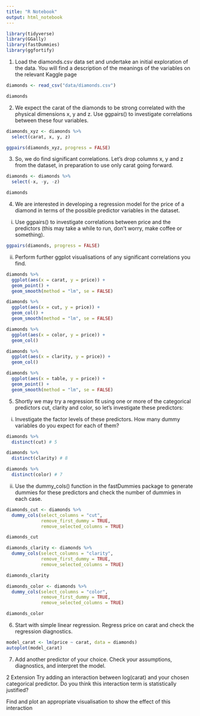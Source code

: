 ```yaml
---
title: "R Notebook"
output: html_notebook
---
```


```r
library(tidyverse)
library(GGally)
library(fastDummies)
library(ggfortify)
```

1. Load the diamonds.csv data set and undertake an initial exploration of the data. You will find a description of the meanings of the variables on the relevant Kaggle page

```r
diamonds <- read_csv("data/diamonds.csv")

diamonds
```

2. We expect the carat of the diamonds to be strong correlated with the physical dimensions x, y and z. Use ggpairs() to investigate correlations between these four variables.

```r
diamonds_xyz <- diamonds %>% 
  select(carat, x, y, z)

ggpairs(diamonds_xyz, progress = FALSE)
```

3. So, we do find significant correlations. Let’s drop columns x, y and z from the dataset, in preparation to use only carat going forward.

```r
diamonds <- diamonds %>% 
  select(-x, -y, -z)

diamonds
```

4. We are interested in developing a regression model for the price of a diamond in terms of the possible predictor variables in the dataset.
i. Use ggpairs() to investigate correlations between price and the predictors (this may take a while to run, don’t worry, make coffee or something).

```r
ggpairs(diamonds, progress = FALSE)
```

ii. Perform further ggplot visualisations of any significant correlations you find.

```r
diamonds %>% 
  ggplot(aes(x = carat, y = price)) +
  geom_point() +
  geom_smooth(method = "lm", se = FALSE)
```

```r
diamonds %>% 
  ggplot(aes(x = cut, y = price)) +
  geom_col() +
  geom_smooth(method = "lm", se = FALSE)
```

```r
diamonds %>% 
  ggplot(aes(x = color, y = price)) +
  geom_col()
```

```r
diamonds %>% 
  ggplot(aes(x = clarity, y = price)) +
  geom_col()
```

```r
diamonds %>% 
  ggplot(aes(x = table, y = price)) +
  geom_point() +
  geom_smooth(method = "lm", se = FALSE)
```

5. Shortly we may try a regression fit using one or more of the categorical predictors cut, clarity and color, so let’s investigate these predictors:
i. Investigate the factor levels of these predictors. How many dummy variables do you expect for each of them?

```r
diamonds %>% 
  distinct(cut) # 5

diamonds %>% 
  distinct(clarity) # 8

diamonds %>% 
  distinct(color) # 7
```

ii. Use the dummy_cols() function in the fastDummies package to generate dummies for these predictors and check the number of dummies in each case.

```r
diamonds_cut <- diamonds %>% 
  dummy_cols(select_columns = "cut",
             remove_first_dummy = TRUE,
             remove_selected_columns = TRUE)

diamonds_cut
```

```r
diamonds_clarity <- diamonds %>% 
  dummy_cols(select_columns = "clarity",
             remove_first_dummy = TRUE,
             remove_selected_columns = TRUE)

diamonds_clarity
```

```r
diamonds_color <- diamonds %>% 
  dummy_cols(select_columns = "color",
             remove_first_dummy = TRUE,
             remove_selected_columns = TRUE)

diamonds_color
```


6. Start with simple linear regression. Regress price on carat and check the regression diagnostics.

```r
model_carat <- lm(price ~ carat, data = diamonds)
autoplot(model_carat)
```



7. Add another predictor of your choice. Check your assumptions, diagnostics, and interpret the model.


2 Extension
Try adding an interaction between log(carat) and your chosen categorical predictor. Do you think this interaction term is statistically justified?


Find and plot an appropriate visualisation to show the effect of this interaction
